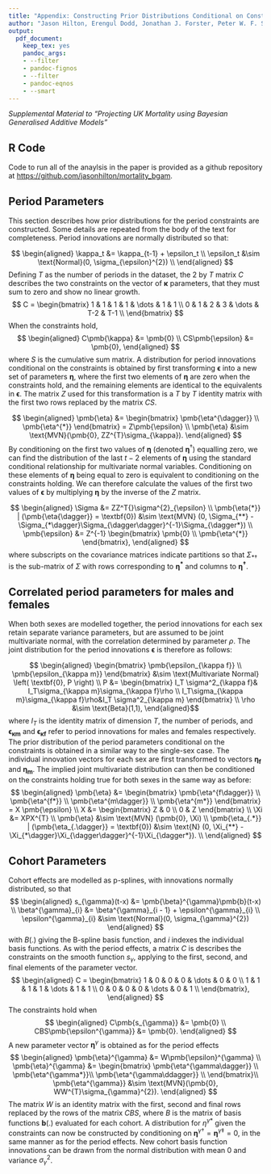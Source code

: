 ```yaml
---
title: "Appendix: Constructing Prior Distributions Conditional on Constraints"
author: "Jason Hilton, Erengul Dodd, Jonathan J. Forster, Peter W. F. Smith"
output:
  pdf_document:
    keep_tex: yes
    pandoc_args:
    - --filter
    - pandoc-fignos
    - --filter
    - pandoc-eqnos
    - --smart
---
```



*Supplemental Material to "Projecting UK Mortality using Bayesian Generalised Additive Models"*

## R Code {-}

Code to run all of the anaylsis in the paper is provided as a github repository at [https://github.com/jasonhilton/mortality_bgam](https://github.com/jasonhilton/mortality_bgam).


## Period Parameters {-}

This section describes how prior distributions for the period constraints are constructed.
Some details are repeated from the body of the text for completeness.
Period innovations are normally distributed so that:

$$
\begin{aligned}
\kappa_t &= \kappa_{t-1} + \epsilon_t \\
\epsilon_t &\sim \text{Normal}(0, \sigma_{\epsilon}^{2}) \\
\end{aligned}
$$
Defining $T$ as the number of periods in the dataset, the $2$ by $T$ matrix $C$ describes the two constraints on the vector of $\pmb{\kappa}$ parameters, that they must sum to zero and show no linear growth. 
$$
C = \begin{bmatrix}
1 & 1 & 1 & 1 & \dots & 1 & 1 \\
0 & 1 & 2 & 3 & \dots & T-2 & T-1 \\
\end{bmatrix}
$$
When the constraints hold,
$$
\begin{aligned}
C\pmb{\kappa} &= \pmb{0} \\
CS\pmb{\epsilon} &= \pmb{0},
\end{aligned}
$$ where $S$ is the cumulative sum matrix. A distribution for period innovations conditional on the constraints is obtained by first transforming $\pmb{\epsilon}$ into a new set of parameters $\pmb{\eta}$, where the first two elements of $\pmb{\eta}$ are zero when the constraints hold, and the remaining elements are identical to the equivalents in $\pmb{\epsilon}$. The matrix $Z$ used for this transformation is a $T$ by $T$ identity matrix with the first two rows replaced by the matrix $CS$.

$$
\begin{aligned}
\pmb{\eta} &= \begin{bmatrix}
\pmb{\eta^{\dagger}} \\
\pmb{\eta^{*}}
\end{bmatrix} = Z\pmb{\epsilon} \\ 
\pmb{\eta} &\sim \text{MVN}(\pmb{0}, ZZ^{T}\sigma_{\kappa}).
\end{aligned}
$$
By conditioning on the first two values of $\pmb{\eta}$ (denoted $\pmb{\eta}^{\dagger}$) equalling zero, we can find the distribution of the last $t-2$ elements of $\pmb{\eta}$ using the standard conditional relationship for multivariate normal variables. Conditioning on these elements of $\pmb{\eta}$ being equal to zero is equivalent to conditioning on the constraints holding. We can therefore calculate the values of the first two values of $\pmb{\epsilon}$ by multiplying $\pmb{\eta}$ by the inverse of the $Z$ matrix.

$$
\begin{aligned}
\Sigma &= ZZ^T{}\sigma^{2}_{\epsilon} \\
\pmb{\eta{*}} | (\pmb{\eta{\dagger}} = \textbf{0}) &\sim \text{MVN} (0, \Sigma_{**} - \Sigma_{*\dagger}\Sigma_{\dagger\dagger}^{-1}\Sigma_{\dagger*}) \\
\pmb{\epsilon} &= Z^{-1} \begin{bmatrix}
\pmb{0} \\
\pmb{\eta^{*}}
\end{bmatrix},
\end{aligned}
$$ where subscripts on the covariance matrices indicate partitions so that $\Sigma_{*\dagger}$ is the sub-matrix of $\Sigma$ with rows corresponding to $\pmb{\eta^{*}}$ and columns to $\pmb{\eta^{\dagger}}$.

## Correlated period parameters for males and females {-}
When both sexes are modelled together, the period innovations for each sex retain separate variance parameters, but are assumed to be joint multivariate normal, with the correlation determined by parameter $\rho$. The joint distribution for the period innovations $\pmb{\epsilon}$ is therefore as follows:

$$
\begin{aligned}
 \begin{bmatrix}
           \pmb{\epsilon_{\kappa f}} \\
           \pmb{\epsilon_{\kappa m}}
         \end{bmatrix}
         &\sim \text{Multivariate Normal} \left( \textbf{0}, P \right) \\
         P &= \begin{bmatrix}
I_T \sigma^2_{\kappa f}& I_T\sigma_{\kappa m}\sigma_{\kappa f}\rho \\
I_T\sigma_{\kappa m}\sigma_{\kappa f}\rho&I_T \sigma^2_{\kappa m}
\end{bmatrix} \\
                  \rho &\sim \text{Beta}(1,1),
\end{aligned}$$ where $I_T$ is the identity matrix of dimension $T$, the number of periods, and $\pmb{\epsilon_{\kappa m}}$ and $\pmb{\epsilon_{\kappa f}}$ refer to period innovations for males and females respectively. The prior distribution of the period parameters conditional on the constraints is obtained in a similar way to the single-sex case. The individual innovation vectors for each sex are first transformed to vectors $\pmb{\eta_f}$ and $\pmb{\eta_m}$. The implied joint multivariate distribution can then be conditioned on the constraints holding true for both sexes in the same way as before:
$$
\begin{aligned}
\pmb{\eta} &= \begin{bmatrix}
\pmb{\eta^{f\dagger}} \\
\pmb{\eta^{f*}} \\
\pmb{\eta^{m\dagger}} \\
\pmb{\eta^{m*}}
\end{bmatrix}
 = X \pmb{\epsilon} \\
 X &= \begin{bmatrix}
Z & 0 \\
0 & Z 
\end{bmatrix} \\
\Xi &= XPX^{T} \\
\pmb{\eta} &\sim \text{MVN} (\pmb{0}, \Xi) \\
\pmb{\eta_{.*}} | (\pmb{\eta_{.\dagger}} = \textbf{0}) &\sim \text{N} (0, \Xi_{**} - \Xi_{*\dagger}\Xi_{\dagger\dagger}^{-1}\Xi_{\dagger*}). \\
\end{aligned}
$$



## Cohort Parameters {-}

Cohort effects are modelled as p-splines, with innovations normally distributed, so that
$$
\begin{aligned}
s_{\gamma}(t-x) &= \pmb{\beta}^{\gamma}\pmb{b}(t-x) \\
\beta^{\gamma}_{i} &= \beta^{\gamma}_{i - 1} + \epsilon^{\gamma}_{i} \\
\epsilon^{\gamma}_{i} &\sim \text{Normal}(0, \sigma_{\gamma}^{2})
\end{aligned}
$$ with $B(.)$ giving the B-spline basis function, and $i$ indexes the individual basis functions.
As with the period effects, a matrix $C$ is describes the constraints on the smooth function $s_{\gamma}$, applying to the first, second, and final elements of the parameter vector.
$$
\begin{aligned}
C = \begin{bmatrix}
1 & 0 & 0 & 0 & \dots & 0 & 0 \\
1 & 1 & 1 & 1 & \dots & 1 & 1 \\
0 & 0 & 0 & 0 & \dots & 0 & 1 \\
\end{bmatrix},
\end{aligned}
$$
The constraints hold when
$$
\begin{aligned}
C\pmb{s_{\gamma}} &= \pmb{0} \\
CBS\pmb{\epsilon^{\gamma}} &= \pmb{0}.
\end{aligned}
$$
A new parameter vector $\pmb{\eta}^{\gamma}$ is obtained as for the period effects 
$$
\begin{aligned}
\pmb{\eta}^{\gamma} &= W\pmb{\epsilon}^{\gamma} \\
\pmb{\eta}^{\gamma} &= \begin{bmatrix}
\pmb{\eta^{\gamma\dagger}} \\
\pmb{\eta^{\gamma*}}\\
\pmb{\eta^{\gamma\ddagger}} \\
\end{bmatrix}\\
\pmb{\eta^{\gamma}} &\sim \text{MVN}(\pmb{0}, WW^{T}\sigma_{\gamma}^{2}).
\end{aligned}
$$
The matrix $W$ is an identity matrix with the first, second and final rows replaced by the rows of the matrix $CBS$, where $B$ is the matrix of basis functions $\pmb{b}(.)$ evaluated for each cohort.
A distribution for $\eta^{\gamma*}$ given the constraints can now be constructed by conditioning on $\pmb{\eta}^{\gamma\dagger} = \pmb{\eta}^{\gamma\ddagger} = 0$, in the same manner as for the period effects. New cohort basis function innovations can be drawn from the normal distribution with mean $0$ and variance $\sigma_{\gamma}^{2}$.
